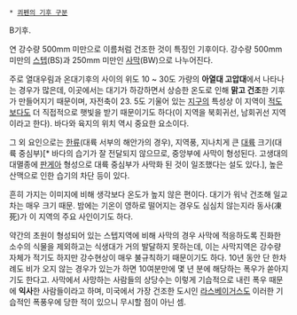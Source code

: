  * [[쾨펜의 기후 구분]]

B기후.

연 강수량 500mm 미만으로 이름처럼 건조한 것이 특징인 기후이다.
강수량 500mm 미만의 [[스텝]](BS)과 250mm 미만인 [[사막]](BW)으로 나누어진다.

주로 열대우림과 온대기후의 사이의 위도 10 ~ 30도 가량의 '''아열대 고압대'''에서 나타나는 경우가 많은데, 이곳에서는 대기가 하강하면서 상승한 온도로 인해 '''맑고 건조'''한 기후가 만들어지기 때문이며, 자전축이 23. 5도 기울어 있는 [[지구]]의 특성상 이 지역이 [[적도]]보다도 더 직접적으로 햇빛을 받기 때문이기도 하다(이 지역을 북회귀선, 남회귀선 지역이라고 한다). 바다와 육지의 위치 역시 중요한 요소이다.

그 외 요인으로는 [[한류]](대륙 서부의 해안가의 경우), 지역풍, 지나치게 큰 [[대륙]] 크기(대륙 중심부)[* 바다의 습기가 잘 전달되지 않으므로, 중앙부에 사막이 형성된다. 고생대의 대멸종에 [[판게아]] 형성으로 대륙 중심부가 사막화 된 것이 일조했다는 설도 있다.], 높은 산맥으로 인한 습기의 차단 등이 있다.

흔히 가지는 이미지에 비해 생각보다 온도가 높지 않은 편이다. 대기가 워낙 건조해 일교차는 매우 크기 때문. 밤에는 기온이 영하로 떨어지는 경우도 심심치 않는지라 동사(凍死)가 이 지역의 주요 사인이기도 하다.

약간의 초원이 형성되어 있는 스텝지역에 비해 사막의 경우 사막에 적응하도록 진화한 소수의 식물을 제외하고는 식생대가 거의 발달하지 못하는데, 이는 사막지역은 강수량 자체가 적기도 하지만 강수현상이 매우 불규칙하기 때문이기도 하다. 10년 동안 단 한차례도 비가 오지 않는 경우가 있는가 하면 10여분만에 몇 년 분에 해당하는 폭우가 쏟아지기도 한다고. 사막에서 사망하는 사람들의 상당수는 이렇게 기습적으로 내린 폭우 때문에 '''익사'''한 사람들이라고 하며, 미국에서 가장 건조한 도시인 [[라스베이거스]]도 이러한 기습적인 폭풍우에 당한 적이 있으니 무시할 점이 아닌 셈.
